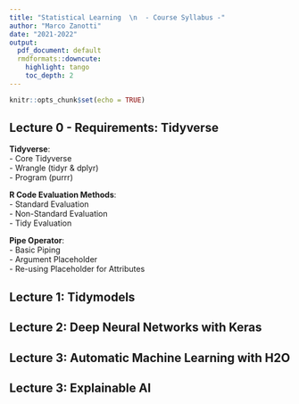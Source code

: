 ```yaml
---
title: "Statistical Learning  \n  - Course Syllabus -"
author: "Marco Zanotti"
date: "2021-2022"
output:
  pdf_document: default
  rmdformats::downcute:
    highlight: tango
    toc_depth: 2
---
```


```r
knitr::opts_chunk$set(echo = TRUE)
```


## Lecture 0 - Requirements: Tidyverse

**Tidyverse**:  
- Core Tidyverse    
- Wrangle (tidyr & dplyr)   
- Program (purrr)  

**R Code Evaluation Methods**:  
- Standard Evaluation  
- Non-Standard Evaluation  
- Tidy Evaluation  

**Pipe Operator**:  
- Basic Piping  
- Argument Placeholder  
- Re-using Placeholder for Attributes  


## Lecture 1: Tidymodels



## Lecture 2: Deep Neural Networks with Keras



## Lecture 3: Automatic Machine Learning with H2O



## Lecture 3: Explainable AI


